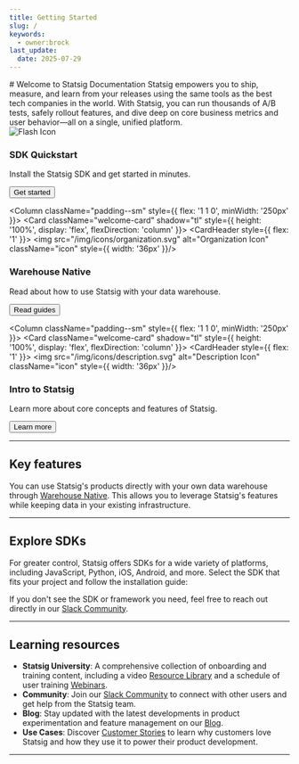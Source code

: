 ```yaml
---
title: Getting Started
slug: /
keywords:
  - owner:brock
last_update:
  date: 2025-07-29
---
```



<Styles />
# Welcome to Statsig Documentation
Statsig empowers you to ship, measure, and learn from your releases using the same tools as the best tech companies in the world. With Statsig, you can run thousands of A/B tests, safely rollout features, and dive deep on core business metrics and user behavior—all on a single, unified platform.

<div className="welcome-card-container padding--lg" style={{ display: 'flex', flexWrap: 'wrap', gap: '1rem' }}>
  <Column className="padding--sm" style={{ flex: '1 1 0', minWidth: '250px' }}>
    <Card className="welcome-card" shadow="tl" style={{ height: '100%', display: 'flex', flexDirection: 'column' }}>
      <CardHeader style={{ flex: '1' }}>
        <img src="/img/icons/flash.svg" alt="Flash Icon" className="icon" style={{ width: '36px' }}/>
        <h3>SDK Quickstart</h3>
        <p>Install the Statsig SDK and get started in minutes.</p>
      </CardHeader>
      <CardFooter>
        <Link to="/sdks/quickstart">
          <button className="button button--secondary button--block">Get started</button>
        </Link>
      </CardFooter>
    </Card>
  </Column>

  <Column className="padding--sm" style={{ flex: '1 1 0', minWidth: '250px' }}>
    <Card className="welcome-card" shadow="tl" style={{ height: '100%', display: 'flex', flexDirection: 'column' }}>
      <CardHeader style={{ flex: '1' }}>
        <img src="/img/icons/organization.svg" alt="Organization Icon" className="icon" style={{ width: '36px' }}/>
        <h3>Warehouse Native</h3>
        <p>Read about how to use Statsig with your data warehouse.</p>
      </CardHeader>
      <CardFooter>
        <Link to="/statsig-warehouse-native/introduction">
          <button className="button button--secondary button--block">Read guides</button>
        </Link>
      </CardFooter>
    </Card>
  </Column>

  <Column className="padding--sm" style={{ flex: '1 1 0', minWidth: '250px' }}>
    <Card className="welcome-card" shadow="tl" style={{ height: '100%', display: 'flex', flexDirection: 'column' }}>
      <CardHeader style={{ flex: '1' }}>
        <img src="/img/icons/description.svg" alt="Description Icon" className="icon" style={{ width: '36px' }}/>
        <h3>Intro to Statsig</h3>
        <p>Learn more about core concepts and features of Statsig.</p>
      </CardHeader>
      <CardFooter>
        <Link to="/understanding-platform">
          <button className="button button--secondary button--block">Learn more</button>
        </Link>
      </CardFooter>
    </Card>
  </Column>
</div>

---

## Key features 

<LandingResources />

You can use Statsig's products directly with your own data warehouse through [Warehouse Native](/statsig-warehouse-native/introduction). This allows you to leverage Statsig's features while keeping data in your existing infrastructure.

---

## Explore SDKs 

For greater control, Statsig offers SDKs for a wide variety of platforms, including JavaScript, Python, iOS, Android, and more. Select the SDK that fits your project and follow the installation guide:

<SDKAndFrameworks />

If you don't see the SDK or framework you need, feel free to reach out directly in our [Slack Community](https://statsig.com/slack).

---
## Learning resources

- **Statsig University**: A comprehensive collection of onboarding and training content, including a video [Resource Library](https://learn.statsig.com/pages/resource-library) and a schedule of user training [Webinars](https://learn.statsig.com/pages/upcoming-webinars).
- **Community**: Join our [Slack Community](https://statsig.com/slack) to connect with other users and get help from the Statsig team.
- **Blog**: Stay updated with the latest developments in product experimentation and feature management on our [Blog](https://statsig.com/blog).
- **Use Cases**: Discover [Customer Stories](https://statsig.com/customers) to learn why customers love Statsig and how they use it to power their product development.
---

